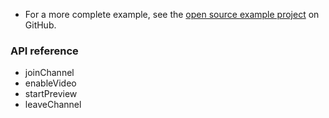 <PlatformWrapper platform="android">

- For a more complete example, see the [open source  <Vpd k="PRODUCT"/> example project](https://github.com/AgoraIO/API-Examples/tree/master/Android) on GitHub.

### API reference

- <Link to="{{Global.API_REF_ANDROID_ROOT}}/class_irtcengine.html#api_irtcengine_joinchannel2">joinChannel</Link>

- <Link to="{{Global.API_REF_ANDROID_ROOT}}/class_irtcengine.html#api_irtcengine_enablevideo">enableVideo</Link>

- <Link to="{{Global.API_REF_ANDROID_ROOT}}/class_irtcengine.html#api_irtcengine_startpreview">startPreview</Link>

- <Link to="{{Global.API_REF_ANDROID_ROOT}}/class_irtcengine.html#api_irtcengine_leavechannel">leaveChannel</Link>

</PlatformWrapper>
